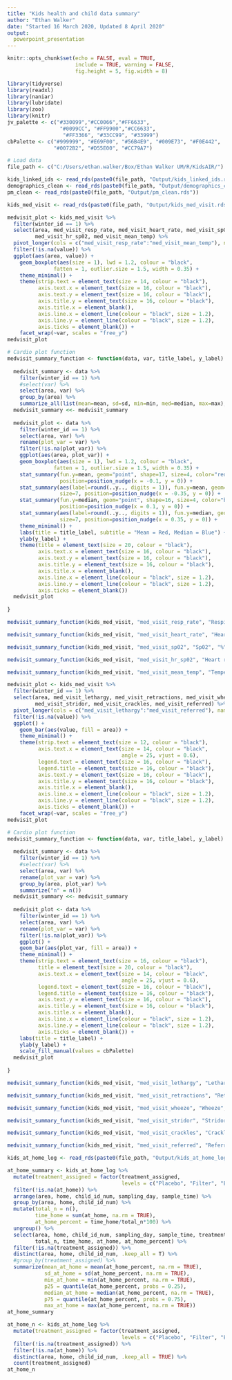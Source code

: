 ```yaml
---
title: "Kids health and child data summary"
author: "Ethan Walker"
date: "Started 16 March 2020, Updated 8 April 2020"
output: 
  powerpoint_presentation
---
```


```r
knitr::opts_chunk$set(echo = FALSE, eval = TRUE, 
                      include = TRUE, warning = FALSE,
                      fig.height = 5, fig.width = 8)
```

```r
library(tidyverse)
library(readxl)
library(naniar)
library(lubridate)
library(zoo)
library(knitr)
jv_palette <- c("#330099","#CC0066","#FF6633", 
                 "#0099CC", "#FF9900","#CC6633",
                  "#FF3366", "#33CC99", "#33999")
cbPalette <- c("#999999", "#E69F00", "#56B4E9", "#009E73", "#F0E442", 
               "#0072B2", "#D55E00", "#CC79A7")
```

```r
# Load data
file_path <- c("C:/Users/ethan.walker/Box/Ethan Walker UM/R/KidsAIR/")

kids_linked_ids <- read_rds(paste0(file_path, "Output/kids_linked_ids.rds"))
demographics_clean <- read_rds(paste0(file_path, "Output/demographics_clean.rds"))
pm_clean <- read_rds(paste0(file_path, "Output/pm_clean.rds"))

kids_med_visit <- read_rds(paste0(file_path, "Output/kids_med_visit.rds")) 
```


```r
medvisit_plot <- kids_med_visit %>% 
  filter(winter_id == 1) %>% 
  select(area, med_visit_resp_rate, med_visit_heart_rate, med_visit_sp02, 
         med_visit_hr_sp02, med_visit_mean_temp) %>% 
  pivot_longer(cols = c("med_visit_resp_rate":"med_visit_mean_temp"), names_to = "var") %>% 
  filter(!is.na(value)) %>% 
  ggplot(aes(area, value)) +
    geom_boxplot(aes(size = 1), lwd = 1.2, colour = "black", 
               fatten = 1, outlier.size = 1.5, width = 0.35) +
    theme_minimal() +
    theme(strip.text = element_text(size = 14, colour = "black"),
          axis.text.x = element_text(size = 16, colour = "black"),
          axis.text.y = element_text(size = 16, colour = "black"),
          axis.title.y = element_text(size = 16, colour = "black"),
          axis.title.x = element_blank(),
          axis.line.x = element_line(colour = "black", size = 1.2), 
          axis.line.y = element_line(colour = "black", size = 1.2), 
          axis.ticks = element_blank()) +
    facet_wrap(~var, scales = "free_y")
medvisit_plot
```


```r
# Cardio plot function
medvisit_summary_function <- function(data, var, title_label, y_label) {
  
  medvisit_summary <- data %>% 
    filter(winter_id == 1) %>% 
    #select(var) %>% 
    select(area, var) %>% 
    group_by(area) %>% 
    summarize_all(list(mean=mean, sd=sd, min=min, med=median, max=max), na.rm = TRUE)
  medvisit_summary <<- medvisit_summary
  
  medvisit_plot <- data %>% 
    filter(winter_id == 1) %>% 
    select(area, var) %>% 
    rename(plot_var = var) %>% 
    filter(!is.na(plot_var)) %>% 
    ggplot(aes(area, plot_var)) +
    geom_boxplot(aes(size = 1), lwd = 1.2, colour = "black", 
               fatten = 1, outlier.size = 1.5, width = 0.35) +
    stat_summary(fun.y=mean, geom="point", shape=17, size=4, color="red",
                 position=position_nudge(x = -0.1, y = 0)) +
    stat_summary(aes(label=round(..y.., digits = 1)), fun.y=mean, geom="text", 
                 size=7, position=position_nudge(x = -0.35, y = 0)) +
    stat_summary(fun.y=median, geom="point", shape=16, size=4, color="blue",
                 position=position_nudge(x = 0.1, y = 0)) +
    stat_summary(aes(label=round(..y.., digits = 1)), fun.y=median, geom="text", 
                 size=7, position=position_nudge(x = 0.35, y = 0)) +
    theme_minimal() +
    labs(title = title_label, subtitle = "Mean = Red, Median = Blue") +
    ylab(y_label) +
    theme(title = element_text(size = 20, colour = "black"),
          axis.text.x = element_text(size = 16, colour = "black"),
          axis.text.y = element_text(size = 16, colour = "black"),
          axis.title.y = element_text(size = 16, colour = "black"),
          axis.title.x = element_blank(),
          axis.line.x = element_line(colour = "black", size = 1.2), 
          axis.line.y = element_line(colour = "black", size = 1.2), 
          axis.ticks = element_blank()) 
  medvisit_plot
  
}
```

```r
medvisit_summary_function(kids_med_visit, "med_visit_resp_rate", "Respiratory rate", "breaths/min")
```

\pagebreak

```r
medvisit_summary_function(kids_med_visit, "med_visit_heart_rate", "Heart rate", "beats/min")
```

\pagebreak

```r
medvisit_summary_function(kids_med_visit, "med_visit_sp02", "Sp02", "%")
```

\pagebreak

```r
medvisit_summary_function(kids_med_visit, "med_visit_hr_sp02", "Heart rate from Sp02", "beats/min")
```

\pagebreak

```r
medvisit_summary_function(kids_med_visit, "med_visit_mean_temp", "Temperature", "Degrees F")
```

\pagebreak

```r
medvisit_plot <- kids_med_visit %>% 
  filter(winter_id == 1) %>% 
  select(area, med_visit_lethargy, med_visit_retractions, med_visit_wheeze, 
         med_visit_stridor, med_visit_crackles, med_visit_referred) %>% 
  pivot_longer(cols = c("med_visit_lethargy":"med_visit_referred"), names_to = "var") %>% 
  filter(!is.na(value)) %>% 
  ggplot() +
    geom_bar(aes(value, fill = area)) +
    theme_minimal() +
    theme(strip.text = element_text(size = 12, colour = "black"),
          axis.text.x = element_text(size = 14, colour = "black", 
                                     angle = 25, vjust = 0.6),
          legend.text = element_text(size = 16, colour = "black"),
          legend.title = element_text(size = 16, colour = "black"),
          axis.text.y = element_text(size = 16, colour = "black"),
          axis.title.y = element_text(size = 16, colour = "black"),
          axis.title.x = element_blank(),
          axis.line.x = element_line(colour = "black", size = 1.2), 
          axis.line.y = element_line(colour = "black", size = 1.2), 
          axis.ticks = element_blank()) +
    facet_wrap(~var, scales = "free_y")
medvisit_plot
```


```r
# Cardio plot function
medvisit_summary_function <- function(data, var, title_label, y_label) {
  
  medvisit_summary <- data %>% 
    filter(winter_id == 1) %>% 
    #select(var) %>% 
    select(area, var) %>% 
    rename(plot_var = var) %>% 
    group_by(area, plot_var) %>% 
    summarize("n" = n())
  medvisit_summary <<- medvisit_summary
  
  medvisit_plot <- data %>% 
    filter(winter_id == 1) %>% 
    select(area, var) %>% 
    rename(plot_var = var) %>% 
    filter(!is.na(plot_var)) %>% 
    ggplot() +
    geom_bar(aes(plot_var, fill = area)) +
    theme_minimal() +
    theme(strip.text = element_text(size = 16, colour = "black"),
          title = element_text(size = 20, colour = "black"),
          axis.text.x = element_text(size = 14, colour = "black", 
                                     angle = 25, vjust = 0.6),
          legend.text = element_text(size = 16, colour = "black"),
          legend.title = element_text(size = 16, colour = "black"),
          axis.text.y = element_text(size = 16, colour = "black"),
          axis.title.y = element_text(size = 16, colour = "black"),
          axis.title.x = element_blank(),
          axis.line.x = element_line(colour = "black", size = 1.2), 
          axis.line.y = element_line(colour = "black", size = 1.2), 
          axis.ticks = element_blank()) +
    labs(title = title_label) +
    ylab(y_label) +
    scale_fill_manual(values = cbPalette)
  medvisit_plot
  
}
```

\pagebreak

```r
medvisit_summary_function(kids_med_visit, "med_visit_lethargy", "Lethargy", "count")
```

\pagebreak

```r
medvisit_summary_function(kids_med_visit, "med_visit_retractions", "Retractions", "count")
```

\pagebreak

```r
medvisit_summary_function(kids_med_visit, "med_visit_wheeze", "Wheeze", "count")
```

\pagebreak

```r
medvisit_summary_function(kids_med_visit, "med_visit_stridor", "Stridor", "count")
```

\pagebreak

```r
medvisit_summary_function(kids_med_visit, "med_visit_crackles", "Crackles", "count")
```

\pagebreak

```r
medvisit_summary_function(kids_med_visit, "med_visit_referred", "Referred", "count")
```

\pagebreak

```r
kids_at_home_log <- read_rds(paste0(file_path, "Output/kids_at_home_log.rds"))

at_home_summary <- kids_at_home_log %>% 
  mutate(treatment_assigned = factor(treatment_assigned,
                                     levels = c("Placebo", "Filter", "Education"))) %>% 
  filter(!is.na(at_home)) %>% 
  arrange(area, home, child_id_num, sampling_day, sample_time) %>% 
  group_by(area, home, child_id_num) %>% 
  mutate(total_n = n(),
         time_home = sum(at_home, na.rm = TRUE),
         at_home_percent = time_home/total_n*100) %>% 
  ungroup() %>% 
  select(area, home, child_id_num, sampling_day, sample_time, treatment_assigned,
         total_n, time_home, at_home, at_home_percent) %>% 
  filter(!is.na(treatment_assigned)) %>% 
  distinct(area, home, child_id_num, .keep_all = T) %>% 
  #group_by(treatment_assigned) %>% 
  summarize(mean_at_home = mean(at_home_percent, na.rm = TRUE),
            sd_at_home = sd(at_home_percent, na.rm = TRUE),
            min_at_home = min(at_home_percent, na.rm = TRUE),
            p25 = quantile(at_home_percent, probs = 0.25),
            median_at_home = median(at_home_percent, na.rm = TRUE),
            p75 = quantile(at_home_percent, probs = 0.75),
            max_at_home = max(at_home_percent, na.rm = TRUE))
at_home_summary

at_home_n <- kids_at_home_log %>% 
  mutate(treatment_assigned = factor(treatment_assigned,
                                     levels = c("Placebo", "Filter", "Education"))) %>% 
  filter(!is.na(treatment_assigned)) %>% 
  filter(!is.na(at_home)) %>% 
  distinct(area, home, child_id_num, .keep_all = TRUE) %>% 
  count(treatment_assigned)
at_home_n
```

